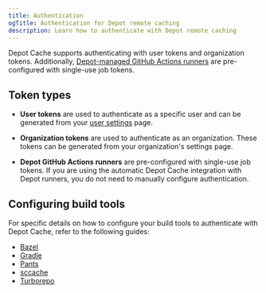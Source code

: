 ```yaml
---
title: Authentication
ogTitle: Authentication for Depot remote caching
description: Learn how to authenticate with Depot remote caching
---
```


Depot Cache supports authenticating with user tokens and organization tokens. Additionally, [Depot-managed GitHub Actions runners](/docs/github-actions/overview) are pre-configured with single-use job tokens.

## Token types

- **User tokens** are used to authenticate as a specific user and can be generated from your [user settings](/settings) page.

- **Organization tokens** are used to authenticate as an organization. These tokens can be generated from your organization's settings page.

- **Depot GitHub Actions runners** are pre-configured with single-use job tokens. If you are using the automatic Depot Cache integration with Depot runners, you do not need to manually configure authentication.

## Configuring build tools

For specific details on how to configure your build tools to authenticate with Depot Cache, refer to the following guides:

- [Bazel](/docs/cache/bazel)
- [Gradle](/docs/cache/gradle)
- [Pants](/docs/cache/pants)
- [sccache](/docs/cache/sccache)
- [Turborepo](/docs/cache/turborepo)
